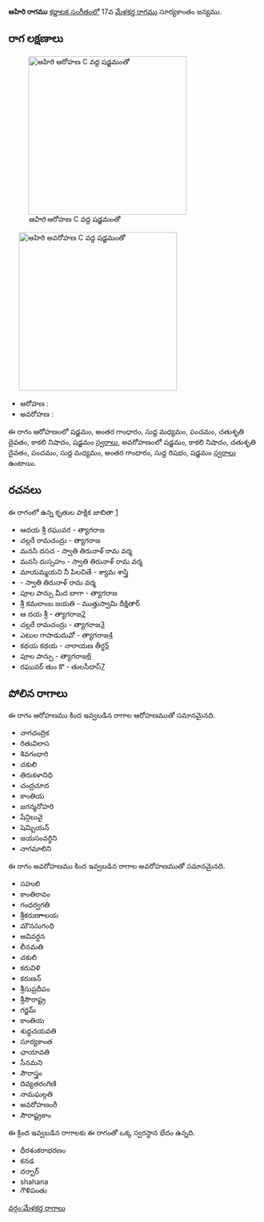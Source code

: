 {{Infobox ragam
	| name          	= ఆహిరి
	| synonym	    	= 
	| mela          	= 
	| chakra        	= 
	| janaka        	= 
	| type          	= షడవ-సంపూర్ణ
	| arohanam      	= {{svaraC|S|G3|M1|P|D2|N3|S'}} 
	| avarohanam    	= {{svaraC|S'|N3|D2|P|M1|G3|R1|S}}
	| jeeva         	=
	| chhaya        	=
	| nyasa         	=
	| vishesha      	= 
	| equivalent  		= 
}}
{{కర్ణాటక సంగీత రాగాలు}}
'''ఆహిరి రాగము''' [[కర్ణాటక సంగీతం]]లో 17వ [[మేళకర్త రాగము]] సూర్యకాంతం జన్యము. 


==రాగ లక్షణాలు==
[[Image:ahiri_ar_kb2wiki.png|thumb|right|316px|''ఆహిరి'' ఆరోహణ C వద్ద షడ్జమంతో]]
	[[Image:ahiri_av_kb2wiki.png|thumb|right|316px|''ఆహిరి'' అవరోహణ C వద్ద షడ్జమంతో]]

* ఆరోహణ : {{svaraC|S|G3|M1|P|D2|N3|S'}} 
* అవరోహణ : {{svaraC|S'|N3|D2|P|M1|G3|R1|S}}

ఈ రాగం ఆరోహణంలో షడ్జమం, అంతర గాంధారం, సుద్ద మధ్యమం, పంచమం, చతుశృతి దైవతం, కాకలి  నిషాదం, షడ్జమం [[స్వరాలు]], అవరోహణంలో షడ్జమం, కాకలి  నిషాదం, చతుశృతి దైవతం, పంచమం, సుద్ద మధ్యమం, అంతర గాంధారం, సుద్ద  రిషభం, షడ్జమం [[స్వరాలు]] ఉంటాయి.

==రచనలు==
ఈ రాగంలో ఉన్న కృతుల పాక్షిక జాబితా [https://github.com/ssrihari/ragavardhini/blob/master/ragas/kritis.psv]
* ఆదయ శ్రీ రఘువర - త్యాగరాజ
* చల్లరే రామచంద్రు - త్యాగరాజ
* మనసి దసచ - స్వాతి తిరునాళ్ రామ వర్మ
* మనసి దుస్సహం - స్వాతి తిరునాళ్ రామ వర్మ
* మాయమ్మయని నీ పిలచితే - శ్యామ శాస్త్రి
*  - స్వాతి తిరునాళ్ రామ వర్మ
* పూల పాన్పు మీద బాగా - త్యాగరాజ
* శ్రీ  కమలాంబ జయతి - ముత్తుస్వామి దీక్షితార్
* ఆ దయ శ్రీ - త్యాగరాజ[http://www.karnatik.com/c1373.shtml]
* చల్లరే రామచంద్రు - త్యాగరాజ[http://www.karnatik.com/c2234.shtml]
* ఎటుల గాపాడుదువో - త్యాగరాజ[http://www.karnatik.com/c2319.shtml]
* కథయ కథయ - నారాయణ తీర్థ[http://www.karnatik.com/c1453.shtml]
* పూల పాన్పు - త్యాగరాజ[http://www.karnatik.com/c2733.shtml]
* రఘువర్ తుం కొ - తులసీదాస్[http://www.karnatik.com/c3281.shtml]




==పోలిన రాగాలు==
ఈ రాగం ఆరోహణము కింద ఇవ్వబడిన రాగాల ఆరోహణముతో సమానమైనది.
* నాగచంద్రిక
* రితువిలాస
* శివగంధారి
* చకులి
* తిరుకళానిధి
* చంద్రచూద
* కాంతియ
* జగన్మనోహరి
*  షేన్గిలువై
* షెమ్బియన్
* జయసంవర్ధిని
* నాగమాలిని

ఈ రాగం అవరోహణము కింద ఇవ్వబడిన రాగాల అవరోహణముతో సమానమైనది.
* సహులి
* కాంతిరావం
* గంధర్వగతి
* శ్రీకరుణాాలయ
*  మౌనసుగంధి
* అవివర్ధన
* లీనమతి
* చకులి
* కరువిళి
* కరుణన్
* శ్రీసుప్రదీపం
*  శ్రీసౌరాష్ట్ర
* గర్జమ్
* కాంతియ
* శుధ్ధచయవతి
* సూర్యకాంత
* ఛాయావతి
* సేనమని
* సౌరాస్త్రం
* దివ్యతరంగిణి
* నామఘల్గతి
* అవరోహణంరీ
* సౌరాష్ట్రకాం

ఈ క్రింద ఇవ్వబడిన రాగాలకు ఈ రాగంతో ఒక్క స్వరస్థాన భేదం ఉన్నది.
* ధీరశంకరాభరణం
* కనడ
* దర్బార్
* shahana
* గౌళిపంతు



[[వర్గం:మేళకర్త రాగాలు]]